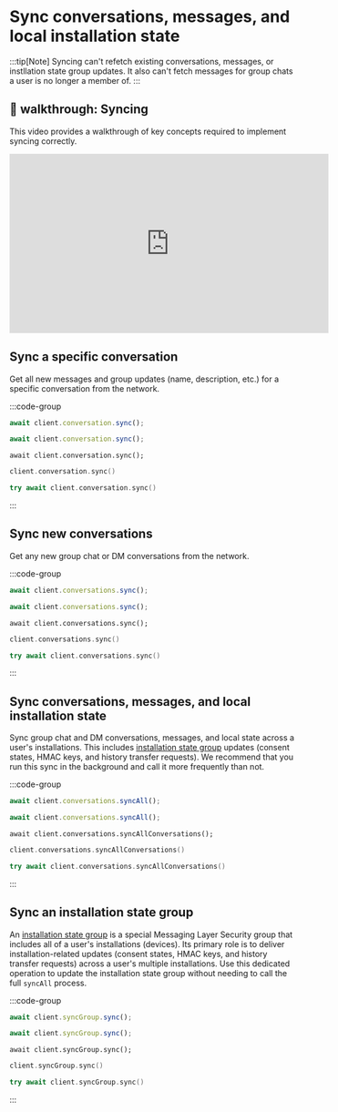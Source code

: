 # Sync conversations, messages, and local installation state

:::tip[Note]
Syncing can't refetch existing conversations, messages, or instllation state group updates. It also can't fetch messages for group chats a user is no longer a member of.
:::

## 🎥 walkthrough: Syncing

This video provides a walkthrough of key concepts required to implement syncing correctly.

<iframe width="560" height="315" src="https://www.youtube.com/embed/jl7P0onApxw?si=YNafIHebx9Kxycos" title="YouTube video player" frameBorder="0" allow="accelerometer; autoplay; clipboard-write; encrypted-media; gyroscope; picture-in-picture; web-share" referrerPolicy="strict-origin-when-cross-origin" allowFullScreen></iframe>

## Sync a specific conversation

Get all new messages and group updates (name, description, etc.) for a specific conversation from the network.

:::code-group

```js [Browser]
await client.conversation.sync();
```

```js [Node]
await client.conversation.sync();
```

```tsx [React Native]
await client.conversation.sync();
```

```kotlin [Kotlin]
client.conversation.sync()
```

```swift [Swift]
try await client.conversation.sync()
```

:::

## Sync new conversations

Get any new group chat or DM conversations from the network.

:::code-group

```js [Browser]
await client.conversations.sync();
```

```js [Node]
await client.conversations.sync();
```

```tsx [React Native]
await client.conversations.sync();
```

```kotlin [Kotlin]
client.conversations.sync()
```

```swift [Swift]
try await client.conversations.sync()
```

:::

## Sync conversations, messages, and local installation state

Sync group chat and DM conversations, messages, and local state across a user's installations. This includes [installation state group](/inboxes/history-sync#installation-state-group) updates (consent states, HMAC keys, and history transfer requests). We recommend that you run this sync in the background and call it more frequently than not.

:::code-group

```js [Browser]
await client.conversations.syncAll();
```

```js [Node]
await client.conversations.syncAll();
```

```tsx [React Native]
await client.conversations.syncAllConversations();
```

```kotlin [Kotlin]
client.conversations.syncAllConversations()
```

```swift [Swift]
try await client.conversations.syncAllConversations()
```

:::

## Sync an installation state group

An [installation state group](/inboxes/history-sync#installation-state-group) is a special Messaging Layer Security group that includes all of a user's installations (devices). Its primary role is to deliver installation-related updates (consent states, HMAC keys, and history transfer requests) across a user's multiple installations. Use this dedicated operation to update the installation state group without needing to call the full `syncAll` process.

:::code-group

```js [Browser]
await client.syncGroup.sync();
```

```js [Node]
await client.syncGroup.sync();
```

```tsx [React Native]
await client.syncGroup.sync();
```

```kotlin [Kotlin]
client.syncGroup.sync()
```

```swift [Swift]
try await client.syncGroup.sync()
```

:::
